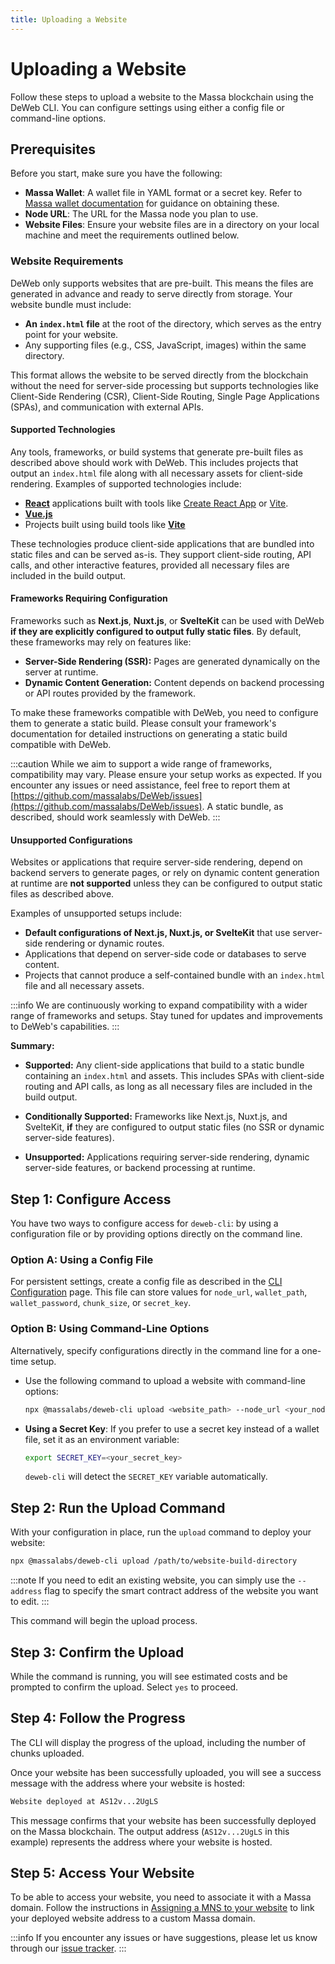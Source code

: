 ```yaml
---
title: Uploading a Website
---
```


# Uploading a Website

Follow these steps to upload a website to the Massa blockchain using the DeWeb CLI.
You can configure settings using either a config file or command-line options.

## Prerequisites

Before you start, make sure you have the following:

- **Massa Wallet**: A wallet file in YAML format or a secret key.
  Refer to [Massa wallet documentation](/docs/massaStation/massa-wallet/account-backup) for guidance on obtaining these.
- **Node URL**: The URL for the Massa node you plan to use.
- **Website Files**: Ensure your website files are in a directory on your local machine and
  meet the requirements outlined below.

### Website Requirements

DeWeb only supports websites that are pre-built. This means the files are generated in advance and
ready to serve directly from storage. Your website bundle must include:

- **An `index.html` file** at the root of the directory, which serves as the entry point for your website.
- Any supporting files (e.g., CSS, JavaScript, images) within the same directory.

This format allows the website to be served directly from the blockchain without the need for server-side processing
but supports technologies like Client-Side Rendering (CSR), Client-Side Routing, Single Page Applications (SPAs),
and communication with external APIs.

#### Supported Technologies

Any tools, frameworks, or build systems that generate pre-built files as described above should work with DeWeb.
This includes projects that output an `index.html` file along with all necessary assets for client-side rendering.
Examples of supported technologies include:

- **[React](https://reactjs.org/)** applications built with tools like [Create React App](https://create-react-app.dev/) or [Vite](https://vitejs.dev/).
- **[Vue.js](https://vuejs.org/)**
- Projects built using build tools like **[Vite](https://vitejs.dev/)**

These technologies produce client-side applications that are bundled into static files and can be served as-is.
They support client-side routing, API calls, and other interactive features, provided all necessary files are included in the build output.

#### Frameworks Requiring Configuration

Frameworks such as **Next.js**, **Nuxt.js**, or **SvelteKit** can be used with DeWeb **if they are explicitly configured to output fully static files**.
By default, these frameworks may rely on features like:

- **Server-Side Rendering (SSR):** Pages are generated dynamically on the server at runtime.
- **Dynamic Content Generation:** Content depends on backend processing or API routes provided by the framework.

To make these frameworks compatible with DeWeb, you need to configure them to generate a static build.
Please consult your framework's documentation for detailed instructions on generating a static build compatible with DeWeb.

:::caution
While we aim to support a wide range of frameworks, compatibility may vary.
Please ensure your setup works as expected.
If you encounter any issues or need assistance, feel free to report them at [https://github.com/massalabs/DeWeb/issues](https://github.com/massalabs/DeWeb/issues).
A static bundle, as described, should work seamlessly with DeWeb.
:::

#### Unsupported Configurations

Websites or applications that require server-side rendering, depend on backend servers to generate pages,
or rely on dynamic content generation at runtime are **not supported** unless they can be configured to output static files as described above.

Examples of unsupported setups include:

- **Default configurations of Next.js, Nuxt.js, or SvelteKit** that use server-side rendering or dynamic routes.
- Applications that depend on server-side code or databases to serve content.
- Projects that cannot produce a self-contained bundle with an `index.html` file and all necessary assets.

:::info
We are continuously working to expand compatibility with a wider range of frameworks and setups.
Stay tuned for updates and improvements to DeWeb's capabilities.
:::

**Summary:**

- **Supported:** Any client-side applications that build to a static bundle containing an `index.html` and assets. This includes SPAs with client-side routing and API calls, as long as all necessary files are included in the build output.
- **Conditionally Supported:** Frameworks like Next.js, Nuxt.js, and SvelteKit, **if** they are configured to output static files (no SSR or dynamic server-side features).

- **Unsupported:** Applications requiring server-side rendering, dynamic server-side features, or backend processing at runtime.

## Step 1: Configure Access

You have two ways to configure access for `deweb-cli`: by using a configuration file or by providing options directly on the command line.

### Option A: Using a Config File

For persistent settings, create a config file as described in the [CLI Configuration](./config) page. This file can store values for `node_url`, `wallet_path`, `wallet_password`, `chunk_size`, or `secret_key`.

### Option B: Using Command-Line Options

Alternatively, specify configurations directly in the command line for a one-time setup.

- Use the following command to upload a website with command-line options:

  ```bash
  npx @massalabs/deweb-cli upload <website_path> --node_url <your_node_url> --wallet <path_to_wallet> --password <your_password>
  ```

- **Using a Secret Key**: If you prefer to use a secret key instead of a wallet file, set it as an environment variable:

  ```bash
  export SECRET_KEY=<your_secret_key>
  ```

  `deweb-cli` will detect the `SECRET_KEY` variable automatically.

## Step 2: Run the Upload Command

With your configuration in place, run the `upload` command to deploy your website:

```bash
npx @massalabs/deweb-cli upload /path/to/website-build-directory
```

:::note
If you need to edit an existing website,
you can simply use the `--address` flag to specify the smart contract address of the website you want to edit.
:::

This command will begin the upload process.

## Step 3: Confirm the Upload

While the command is running, you will see estimated costs and be prompted to confirm the upload. Select `yes` to proceed.

## Step 4: Follow the Progress

The CLI will display the progress of the upload, including the number of chunks uploaded.

Once your website has been successfully uploaded, you will see a success message with the address where your website is hosted:

```bash
Website deployed at AS12v...2UgLS
```

This message confirms that your website has been successfully deployed on the Massa blockchain.
The output address (`AS12v...2UgLS` in this example) represents the address where your website is hosted.

## Step 5: Access Your Website

To be able to access your website, you need to associate it with a Massa domain. Follow the instructions in [Assigning a MNS to your website](../upload/mns) to link your deployed website address to a custom Massa domain.

:::info
If you encounter any issues or have suggestions, please let us know through our [issue tracker](https://github.com/massalabs/DeWeb/issues).
:::
